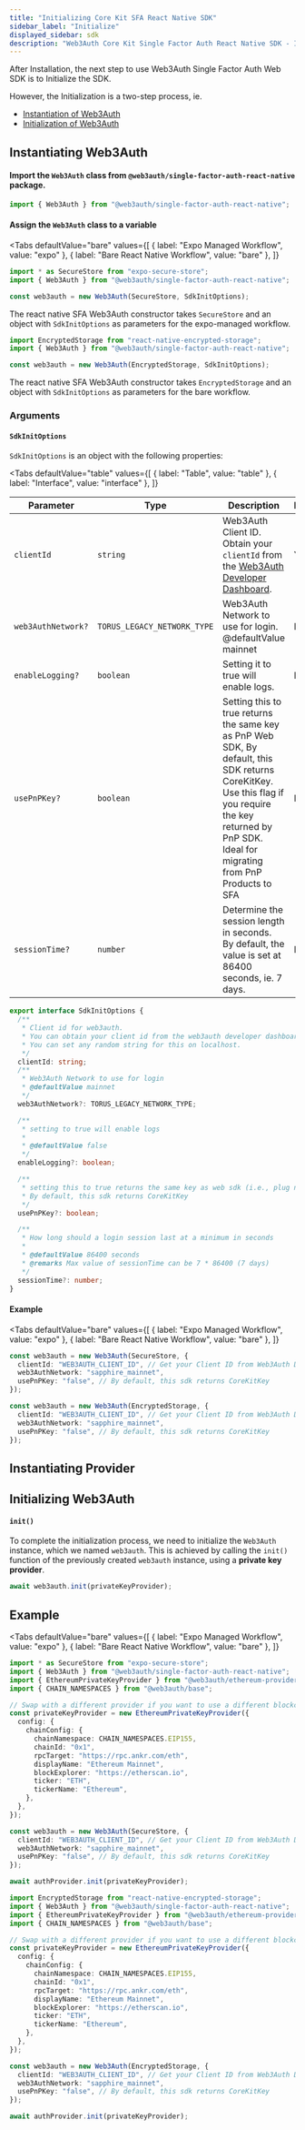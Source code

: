 ```yaml
---
title: "Initializing Core Kit SFA React Native SDK"
sidebar_label: "Initialize"
displayed_sidebar: sdk
description: "Web3Auth Core Kit Single Factor Auth React Native SDK - Initialize | Documentation - Web3Auth"
---
```



After Installation, the next step to use Web3Auth Single Factor Auth Web SDK is to Initialize the SDK.

However, the Initialization is a two-step process, ie.

- [Instantiation of Web3Auth](#instantiating-web3auth)
- [Initialization of Web3Auth](#initializing-web3auth)

## Instantiating Web3Auth

#### Import the `Web3Auth` class from `@web3auth/single-factor-auth-react-native` package.

```js
import { Web3Auth } from "@web3auth/single-factor-auth-react-native";
```

#### Assign the `Web3Auth` class to a variable

<Tabs
  defaultValue="bare"
  values={[
    { label: "Expo Managed Workflow", value: "expo" },
    { label: "Bare React Native Workflow", value: "bare" },
  ]}
>

<TabItem value="expo">

```javascript
import * as SecureStore from "expo-secure-store";
import { Web3Auth } from "@web3auth/single-factor-auth-react-native";

const web3auth = new Web3Auth(SecureStore, SdkInitOptions);
```

The react native SFA Web3Auth constructor takes `SecureStore` and an object with `SdkInitOptions` as parameters for the expo-managed workflow.

</TabItem>

<TabItem value="bare">

```javascript
import EncryptedStorage from "react-native-encrypted-storage";
import { Web3Auth } from "@web3auth/single-factor-auth-react-native";

const web3auth = new Web3Auth(EncryptedStorage, SdkInitOptions);
```

The react native SFA Web3Auth constructor takes `EncryptedStorage` and an object with `SdkInitOptions` as parameters for the bare workflow.

</TabItem>
</Tabs>

### Arguments

#### `SdkInitOptions`

`SdkInitOptions` is an object with the following properties:

<Tabs
  defaultValue="table"
  values={[
    { label: "Table", value: "table" },
    { label: "Interface", value: "interface" },
  ]}
>

<TabItem value="table">

| Parameter          | Type                        | Description                                                                                                                                                                                               | Mandatory |
| ------------------ | --------------------------- | --------------------------------------------------------------------------------------------------------------------------------------------------------------------------------------------------------- | --------- |
| `clientId`         | `string`                    | Web3Auth Client ID. Obtain your `clientId` from the [Web3Auth Developer Dashboard](https://dashboard.web3auth.io/).                                                                                       | Yes       |
| `web3AuthNetwork?` | `TORUS_LEGACY_NETWORK_TYPE` | Web3Auth Network to use for login. @defaultValue mainnet                                                                                                                                                  | No        |
| `enableLogging?`   | `boolean`                   | Setting it to true will enable logs.                                                                                                                                                                      | No        |
| `usePnPKey?`       | `boolean`                   | Setting this to true returns the same key as PnP Web SDK, By default, this SDK returns CoreKitKey. Use this flag if you require the key returned by PnP SDK. Ideal for migrating from PnP Products to SFA | No        |
| `sessionTime?`     | `number`                    | Determine the session length in seconds. By default, the value is set at 86400 seconds, ie. 7 days.                                                                                                       | No        |

</TabItem>

<TabItem value="interface">

```ts
export interface SdkInitOptions {
  /**
   * Client id for web3auth.
   * You can obtain your client id from the web3auth developer dashboard.
   * You can set any random string for this on localhost.
   */
  clientId: string;
  /**
   * Web3Auth Network to use for login
   * @defaultValue mainnet
   */
  web3AuthNetwork?: TORUS_LEGACY_NETWORK_TYPE;

  /**
   * setting to true will enable logs
   *
   * @defaultValue false
   */
  enableLogging?: boolean;

  /**
   * setting this to true returns the same key as web sdk (i.e., plug n play key)
   * By default, this sdk returns CoreKitKey
   */
  usePnPKey?: boolean;

  /**
   * How long should a login session last at a minimum in seconds
   *
   * @defaultValue 86400 seconds
   * @remarks Max value of sessionTime can be 7 * 86400 (7 days)
   */
  sessionTime?: number;
}
```

</TabItem>

</Tabs>

#### Example

<Tabs
  defaultValue="bare"
  values={[
    { label: "Expo Managed Workflow", value: "expo" },
    { label: "Bare React Native Workflow", value: "bare" },
  ]}
>

<TabItem value="expo">

```ts
const web3auth = new Web3Auth(SecureStore, {
  clientId: "WEB3AUTH_CLIENT_ID", // Get your Client ID from Web3Auth Dashboard
  web3AuthNetwork: "sapphire_mainnet",
  usePnPKey: "false", // By default, this sdk returns CoreKitKey
});
```

</TabItem>

<TabItem value="bare">

```ts
const web3auth = new Web3Auth(EncryptedStorage, {
  clientId: "WEB3AUTH_CLIENT_ID", // Get your Client ID from Web3Auth Dashboard
  web3AuthNetwork: "sapphire_mainnet",
  usePnPKey: "false", // By default, this sdk returns CoreKitKey
});
```

</TabItem>
</Tabs>

## Instantiating Provider

<InstantiatingProvider />

## Initializing Web3Auth

#### `init()`

To complete the initialization process, we need to initialize the `Web3Auth` instance, which we named `web3auth`. This is achieved by calling the
`init()` function of the previously created `web3auth` instance, using a **private key provider**.

```ts
await web3auth.init(privateKeyProvider);
```

## Example

<Tabs
  defaultValue="bare"
  values={[
    { label: "Expo Managed Workflow", value: "expo" },
    { label: "Bare React Native Workflow", value: "bare" },
  ]}
>

<TabItem value="expo">

```ts
import * as SecureStore from "expo-secure-store";
import { Web3Auth } from "@web3auth/single-factor-auth-react-native";
import { EthereumPrivateKeyProvider } from "@web3auth/ethereum-provider";
import { CHAIN_NAMESPACES } from "@web3auth/base";

// Swap with a different provider if you want to use a different blockchain
const privateKeyProvider = new EthereumPrivateKeyProvider({
  config: {
    chainConfig: {
      chainNamespace: CHAIN_NAMESPACES.EIP155,
      chainId: "0x1",
      rpcTarget: "https://rpc.ankr.com/eth",
      displayName: "Ethereum Mainnet",
      blockExplorer: "https://etherscan.io",
      ticker: "ETH",
      tickerName: "Ethereum",
    },
  },
});

const web3auth = new Web3Auth(SecureStore, {
  clientId: "WEB3AUTH_CLIENT_ID", // Get your Client ID from Web3Auth Dashboard
  web3AuthNetwork: "sapphire_mainnet",
  usePnPKey: "false", // By default, this sdk returns CoreKitKey
});

await authProvider.init(privateKeyProvider);
```

</TabItem>

<TabItem value="bare">

```ts
import EncryptedStorage from "react-native-encrypted-storage";
import { Web3Auth } from "@web3auth/single-factor-auth-react-native";
import { EthereumPrivateKeyProvider } from "@web3auth/ethereum-provider";
import { CHAIN_NAMESPACES } from "@web3auth/base";

// Swap with a different provider if you want to use a different blockchain
const privateKeyProvider = new EthereumPrivateKeyProvider({
  config: {
    chainConfig: {
      chainNamespace: CHAIN_NAMESPACES.EIP155,
      chainId: "0x1",
      rpcTarget: "https://rpc.ankr.com/eth",
      displayName: "Ethereum Mainnet",
      blockExplorer: "https://etherscan.io",
      ticker: "ETH",
      tickerName: "Ethereum",
    },
  },
});

const web3auth = new Web3Auth(EncryptedStorage, {
  clientId: "WEB3AUTH_CLIENT_ID", // Get your Client ID from Web3Auth Dashboard
  web3AuthNetwork: "sapphire_mainnet",
  usePnPKey: "false", // By default, this sdk returns CoreKitKey
});

await authProvider.init(privateKeyProvider);
```

</TabItem>
</Tabs>
